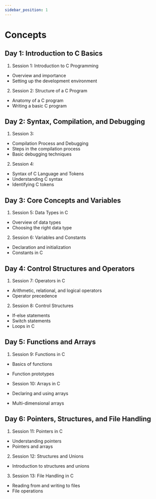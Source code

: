 ```yaml
---
sidebar_position: 1
---
```



# Concepts

## Day 1: Introduction to C Basics
1. Session 1: Introduction to C Programming

- Overview and importance
- Setting up the development environment

2. Session 2: Structure of a C Program

- Anatomy of a C program
- Writing a basic C program

## Day 2: Syntax, Compilation, and Debugging

1. Session 3: 
- Compilation Process and Debugging
- Steps in the compilation process
- Basic debugging techniques
2. Session 4: 
- Syntax of C Language and Tokens
- Understanding C syntax
- Identifying C tokens
## Day 3: Core Concepts and Variables

1. Session 5:  Data Types in C
- Overview of data types
- Choosing the right data type

2. Session 6: Variables and Constants

- Declaration and initialization
- Constants in C

## Day 4: Control Structures and Operators

1. Session 7: Operators in C

- Arithmetic, relational, and logical operators
- Operator precedence

2. Session 8: Control Structures

- If-else statements
- Switch statements
- Loops in C


## Day 5: Functions and Arrays

1. Session 9: Functions in C

- Basics of functions
- Function prototypes
- Session 10: Arrays in C

- Declaring and using arrays
- Multi-dimensional arrays

## Day 6: Pointers, Structures, and File Handling

1. Session 11: Pointers in C

- Understanding pointers
- Pointers and arrays

2. Session 12: Structures and Unions

- Introduction to structures and unions

3. Session 13: File Handling in C

- Reading from and writing to files
- File operations